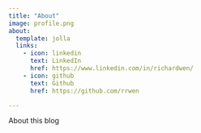```yaml
---
title: "About"
image: profile.png
about:
  template: jolla
  links:
    - icon: linkedin
      text: LinkedIn
      href: https://www.linkedin.com/in/richardwen/
    - icon: github
      text: Github
      href: https://github.com/rrwen

---
```


About this blog
